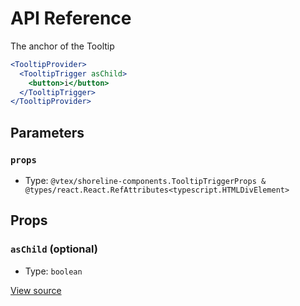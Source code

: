 # API Reference

The anchor of the Tooltip

```jsx
<TooltipProvider>
  <TooltipTrigger asChild>
    <button>i</button>
  </TooltipTrigger>
</TooltipProvider>
```

## Parameters

### `props`

- Type: `@vtex/shoreline-components.TooltipTriggerProps & @types/react.React.RefAttributes<typescript.HTMLDivElement>`

## Props

### `asChild` (optional)

- Type: `boolean`

[View source](https://github.com/vtex/shoreline/blob/625862096/packages/components/src/tooltip/tooltip-trigger.tsx#L14)
